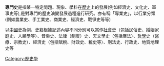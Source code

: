 {{Multiple issues|
{{Copy edit|time=2020-09-13T02:09:35+00:00}}
{{Non-free|time=2020-09-13T02:09:35+00:00}}
{{Unreferenced|time=2020-09-13T02:09:35+00:00}}
}}
'''專門史'''是指某一特定問題、現象、學科在[[歷史|歷史]]上的發展(例如經濟史、文化史、軍事史等),是對專門的歷史演變發展過程進行研究。亦有稱「專業史」，以行業分類(例如農業史、手工業史、商業史、經濟史、戰爭史等等)


以[[中國|中國]]史為例，史籍根據記述內容不同分別可以當作[[社會|社會]]史（包括民俗史、婚姻家庭史、人類學等）、音樂史、法律（制度）史、天文學史（包括曆法）、[[哲學|哲學]]史（醫療、宗教史）、經濟史（包括賦稅、財政史、稅史等）、刑法史、行政史、地質地理史等

[[Category:歷史學|Category:歷史學]]